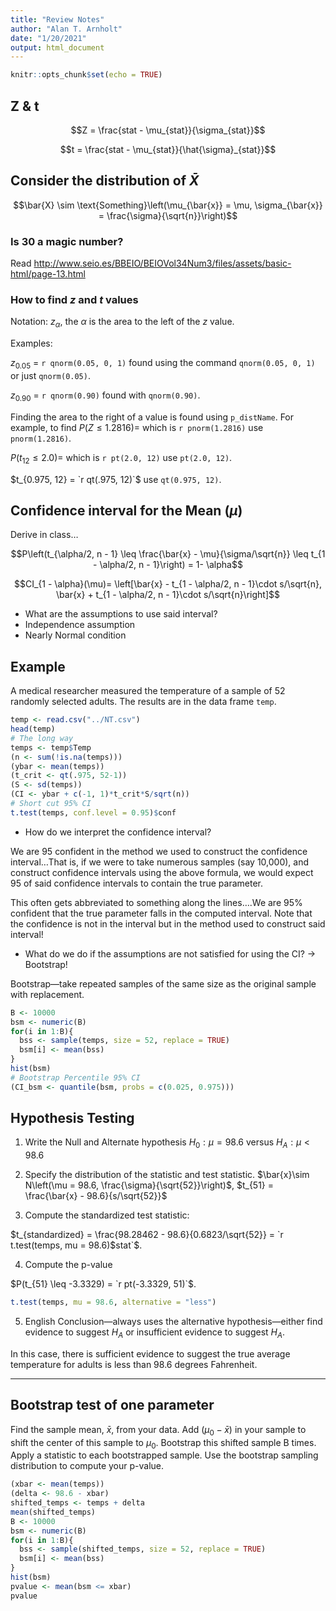 ```yaml
---
title: "Review Notes"
author: "Alan T. Arnholt"
date: "1/20/2021"
output: html_document
---
```


```r
knitr::opts_chunk$set(echo = TRUE)
```

## Z & t 

$$Z = \frac{stat  - \mu_{stat}}{\sigma_{stat}}$$ 

$$t = \frac{stat  - \mu_{stat}}{\hat{\sigma}_{stat}}$$ 

## Consider the distribution of $\bar{X}$

$$\bar{X} \sim \text{Something}\left(\mu_{\bar{x}} = \mu, \sigma_{\bar{x}} = \frac{\sigma}{\sqrt{n}}\right)$$

### Is 30 a magic number?

Read [http://www.seio.es/BBEIO/BEIOVol34Num3/files/assets/basic-html/page-13.html](http://www.seio.es/BBEIO/BEIOVol34Num3/files/assets/basic-html/page-13.html)

### How to find $z$ and $t$ values

Notation: $z_{\alpha}$, the $\alpha$ is the area to the left of the $z$ value.

Examples:

$z_{0.05}$ = `r qnorm(0.05, 0, 1)` found using the command `qnorm(0.05, 0, 1)` or just `qnorm(0.05)`.

$z_{0.90}$ = `r qnorm(0.90)` found with `qnorm(0.90)`.

Finding the area to the right of a value is found using `p_distName`.  For example, to find $P(Z \leq 1.2816) =$ which is `r pnorm(1.2816)` use `pnorm(1.2816)`. 

$P(t_{12} \leq 2.0)=$ which is `r pt(2.0, 12)` use `pt(2.0, 12)`.

$t_{0.975, 12} = `r qt(.975, 12)`$ use `qt(0.975, 12)`.

## Confidence interval for the Mean ($\mu$)

Derive in class...

$$P\left(t_{\alpha/2, n - 1} \leq \frac{\bar{x} - \mu}{\sigma/\sqrt{n}} \leq t_{1 - \alpha/2, n - 1}\right) = 1- \alpha$$

$$CI_{1 - \alpha}(\mu)= \left[\bar{x} - t_{1 - \alpha/2, n - 1}\cdot s/\sqrt{n}, \bar{x} + t_{1 - \alpha/2, n - 1}\cdot s/\sqrt{n}\right]$$

* What are the assumptions to use said interval?
 - Independence assumption
 - Nearly Normal condition
 
## Example

A medical researcher measured the temperature of a sample of 52 randomly selected adults.  The results are in the data frame `temp`.

```r
temp <- read.csv("../NT.csv")
head(temp)
# The long way
temps <- temp$Temp
(n <- sum(!is.na(temps)))
(ybar <- mean(temps))
(t_crit <- qt(.975, 52-1))
(S <- sd(temps))
(CI <- ybar + c(-1, 1)*t_crit*S/sqrt(n))
# Short cut 95% CI
t.test(temps, conf.level = 0.95)$conf
```

* How do we interpret the confidence interval?

We are $95%$ confident in the method we used to construct the confidence interval...That is, if we were to take numerous samples (say 10,000), and construct confidence intervals using the above formula, we would expect $95%$ of said confidence intervals to contain the true parameter.

This often gets abbreviated to something along the lines....We are 95% confident that the true parameter falls in the computed interval.  Note that the confidence is not in the interval but in the method used to construct said interval!

* What do we do if the assumptions are not satisfied for using the CI? $\rightarrow$ Bootstrap!

Bootstrap---take repeated samples of the same size as the original sample with replacement.

```r
B <- 10000
bsm <- numeric(B)
for(i in 1:B){
  bss <- sample(temps, size = 52, replace = TRUE)
  bsm[i] <- mean(bss)
}
hist(bsm)
# Bootstrap Percentile 95% CI
(CI_bsm <- quantile(bsm, probs = c(0.025, 0.975)))
```

## Hypothesis Testing

1. Write the Null and Alternate hypothesis
$H_0: \mu = 98.6$ versus $H_A: \mu < 98.6$

2. Specify the distribution of the statistic and test statistic.
$\bar{x}\sim N\left(\mu = 98.6, \frac{\sigma}{\sqrt{52}}\right)$,
$t_{51} = \frac{\bar{x} - 98.6}{s/\sqrt{52}}$

3. Compute the standardized test statistic:

$t_{standardized} = \frac{98.28462 - 98.6}{0.6823/\sqrt{52}} = `r t.test(temps, mu = 98.6)$stat`$.

4. Compute the p-value

$P(t_{51} \leq -3.3329) = `r pt(-3.3329, 51)`$.

```r
t.test(temps, mu = 98.6, alternative = "less")
```
5. English Conclusion---always uses the alternative hypothesis---either find evidence to suggest $H_A$ or insufficient evidence to suggest $H_A$.

In this case, there is sufficient evidence to suggest the true average temperature for adults is less than 98.6 degrees Fahrenheit.

____________

## Bootstrap test of one parameter

Find the sample mean, $\bar{x}$, from your data.  Add $(\mu_0 - \bar{x})$ in your sample to shift the center of this sample to $\mu_0$. Bootstrap this shifted sample B times.  Apply a statistic to each bootstrapped sample.  Use the bootstrap sampling distribution to compute your p-value.

```r
(xbar <- mean(temps))
(delta <- 98.6 - xbar)
shifted_temps <- temps + delta
mean(shifted_temps)
B <- 10000
bsm <- numeric(B)
for(i in 1:B){
  bss <- sample(shifted_temps, size = 52, replace = TRUE)
  bsm[i] <- mean(bss)
}
hist(bsm)
pvalue <- mean(bsm <= xbar)
pvalue
```

